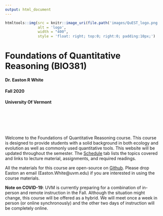 ```yaml
---
output: html_document
---
```


```r
htmltools::img(src = knitr::image_uri(file.path('images/QuEST_logo.png')), 
               alt = 'logo',
               width = "400",
               style = 'float: right; top:0; right:0; padding:10px;')
```


# **Foundations of Quantitative Reasoning (BIO381)**

#### Dr. Easton R White 
#### Fall 2020 
#### University Of Vermont

<br><br><br><br>

Welcome to the Foundations of Quantitative Reasoning course. This course is designed to provide students with a solid background in both ecology and evolution as well as commonly used quantitative tools. This website will be updated throughout the semester. The [Schedule](https://eastonwhite.github.io/QuantReasoning/schedule.html) tab lists the topics covered and links to lecture material, assignments, and required readings.

All the materials for this course are open-source on [Github](https://github.com/eastonwhite/QuantReasoning). Please drop Easton an email (Easton.White@uvm.edu) if you are interested in using the course materials.  

__Note on COVID-19__: UVM is currently preparing for a combination of in-person and remote instruction in the Fall. Although the situation might change, this course will be offered as a hybrid. We will meet once a week in person (or online synchronously) and the other two days of instruction will be completely online. 
